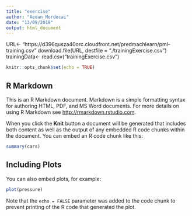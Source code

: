 ```yaml
---
title: "exercise"
author: "Aedan Mordecai"
date: "13/09/2019"
output: html_document
---
```

URL<- "https://d396qusza40orc.cloudfront.net/predmachlearn/pml-training.csv"
download.file(URL, destfile = "./trainingExercise.csv")
trainingData<- read.csv("trainingExercise.csv")
```r
knitr::opts_chunk$set(echo = TRUE)
```

## R Markdown

This is an R Markdown document. Markdown is a simple formatting syntax for authoring HTML, PDF, and MS Word documents. For more details on using R Markdown see <http://rmarkdown.rstudio.com>.

When you click the **Knit** button a document will be generated that includes both content as well as the output of any embedded R code chunks within the document. You can embed an R code chunk like this:

```r
summary(cars)
```

## Including Plots

You can also embed plots, for example:

```r
plot(pressure)
```

Note that the `echo = FALSE` parameter was added to the code chunk to prevent printing of the R code that generated the plot.
